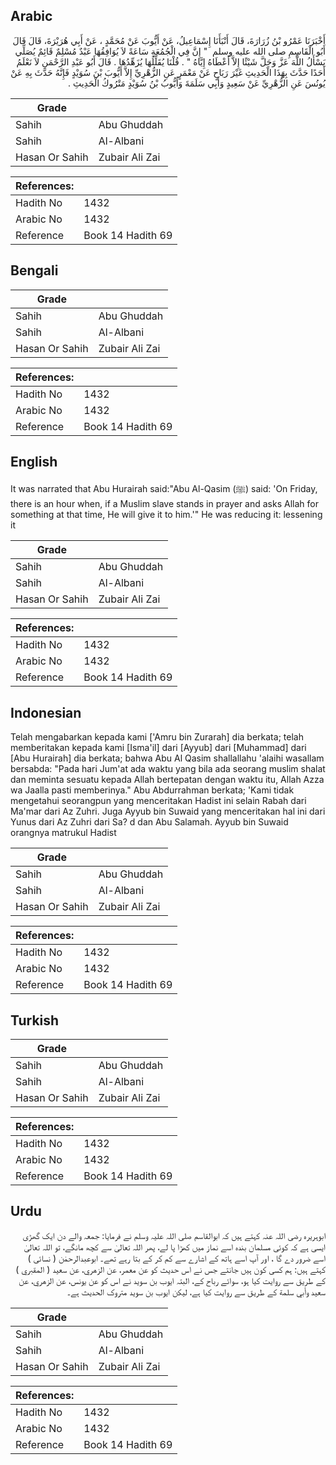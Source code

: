 ## Arabic


<div dir="rtl" lang="ar" style={{fontSize:'larger',backgroundColor:'#f8f9fa',padding:20}}>
أَخْبَرَنَا عَمْرُو بْنُ زُرَارَةَ، قَالَ أَنْبَأَنَا إِسْمَاعِيلُ، عَنْ أَيُّوبَ عَنْ مُحَمَّدٍ ، عَنْ أَبِي هُرَيْرَةَ، قَالَ قَالَ أَبُو الْقَاسِمِ صلى الله عليه وسلم ‏ "‏ إِنَّ فِي الْجُمُعَةِ سَاعَةً لاَ يُوَافِقُهَا عَبْدٌ مُسْلِمٌ قَائِمٌ يُصَلِّي يَسْأَلُ اللَّهَ عَزَّ وَجَلَّ شَيْئًا إِلاَّ أَعْطَاهُ إِيَّاهُ ‏"‏ ‏.‏ قُلْنَا يُقَلِّلُهَا يُزَهِّدُهَا ‏.‏ قَالَ أَبُو عَبْدِ الرَّحْمَنِ لاَ نَعْلَمُ أَحَدًا حَدَّثَ بِهَذَا الْحَدِيثِ غَيْرَ رَبَاحٍ عَنْ مَعْمَرٍ عَنِ الزُّهْرِيِّ إِلاَّ أَيُّوبَ بْنَ سُوَيْدٍ فَإِنَّهُ حَدَّثَ بِهِ عَنْ يُونُسَ عَنِ الزُّهْرِيِّ عَنْ سَعِيدٍ وَأَبِي سَلَمَةَ وَأَيُّوبُ بْنُ سُوَيْدٍ مَتْرُوكُ الْحَدِيثِ ‏.‏
</div>
<div style={{backgroundColor:'#f8f9fa',padding:20, marginBottom: 10}}><table> <thead> <tr> <th>Grade</th> <th></th> </tr> </thead> <tbody> <tr><td>Sahih</td><td>Abu Ghuddah</td></tr><tr><td>Sahih</td><td>Al-Albani</td></tr><tr><td>Hasan Or Sahih</td><td>Zubair Ali Zai</td></tr></tbody></table><table> <thead> <tr> <th>References:</th> <th></th> </tr> </thead> <tbody><tr><td>Hadith No</td><td>1432</td></tr><tr><td>Arabic No</td><td>1432</td></tr><tr><td>Reference</td><td>Book 14 Hadith 69</td></tr></tbody></table></div>

## Bengali


<div dir="ltr" lang="bn" style={{fontSize:'larger',backgroundColor:'#f8f9fa',padding:20}}>

</div>
<div style={{backgroundColor:'#f8f9fa',padding:20, marginBottom: 10}}><table> <thead> <tr> <th>Grade</th> <th></th> </tr> </thead> <tbody> <tr><td>Sahih</td><td>Abu Ghuddah</td></tr><tr><td>Sahih</td><td>Al-Albani</td></tr><tr><td>Hasan Or Sahih</td><td>Zubair Ali Zai</td></tr></tbody></table><table> <thead> <tr> <th>References:</th> <th></th> </tr> </thead> <tbody><tr><td>Hadith No</td><td>1432</td></tr><tr><td>Arabic No</td><td>1432</td></tr><tr><td>Reference</td><td>Book 14 Hadith 69</td></tr></tbody></table></div>

## English


<div dir="ltr" lang="en" style={{fontSize:'larger',backgroundColor:'#f8f9fa',padding:20}}>
It was narrated that Abu Hurairah said:"Abu Al-Qasim (ﷺ) said: 'On Friday, there is an hour when, if a Muslim slave stands in prayer and asks Allah for something at that time, He will give it to him.'" He was reducing it: lessening it
</div>
<div style={{backgroundColor:'#f8f9fa',padding:20, marginBottom: 10}}><table> <thead> <tr> <th>Grade</th> <th></th> </tr> </thead> <tbody> <tr><td>Sahih</td><td>Abu Ghuddah</td></tr><tr><td>Sahih</td><td>Al-Albani</td></tr><tr><td>Hasan Or Sahih</td><td>Zubair Ali Zai</td></tr></tbody></table><table> <thead> <tr> <th>References:</th> <th></th> </tr> </thead> <tbody><tr><td>Hadith No</td><td>1432</td></tr><tr><td>Arabic No</td><td>1432</td></tr><tr><td>Reference</td><td>Book 14 Hadith 69</td></tr></tbody></table></div>

## Indonesian


<div dir="ltr" lang="id" style={{fontSize:'larger',backgroundColor:'#f8f9fa',padding:20}}>
Telah mengabarkan kepada kami ['Amru bin Zurarah] dia berkata; telah memberitakan kepada kami [Isma'il] dari [Ayyub] dari [Muhammad] dari [Abu Hurairah] dia berkata; bahwa Abu Al Qasim shallallahu 'alaihi wasallam bersabda: "Pada hari Jum'at ada waktu yang bila ada seorang muslim shalat dan meminta sesuatu kepada Allah bertepatan dengan waktu itu, Allah Azza wa Jaalla pasti memberinya." Abu Abdurrahman berkata; 'Kami tidak mengetahui seorangpun yang menceritakan Hadist ini selain Rabah dari Ma'mar dari Az Zuhri. Juga Ayyub bin Suwaid yang menceritakan hal ini dari Yunus dari Az Zuhri dari Sa? d dan Abu Salamah. Ayyub bin Suwaid orangnya matrukul Hadist
</div>
<div style={{backgroundColor:'#f8f9fa',padding:20, marginBottom: 10}}><table> <thead> <tr> <th>Grade</th> <th></th> </tr> </thead> <tbody> <tr><td>Sahih</td><td>Abu Ghuddah</td></tr><tr><td>Sahih</td><td>Al-Albani</td></tr><tr><td>Hasan Or Sahih</td><td>Zubair Ali Zai</td></tr></tbody></table><table> <thead> <tr> <th>References:</th> <th></th> </tr> </thead> <tbody><tr><td>Hadith No</td><td>1432</td></tr><tr><td>Arabic No</td><td>1432</td></tr><tr><td>Reference</td><td>Book 14 Hadith 69</td></tr></tbody></table></div>

## Turkish


<div dir="ltr" lang="tr" style={{fontSize:'larger',backgroundColor:'#f8f9fa',padding:20}}>

</div>
<div style={{backgroundColor:'#f8f9fa',padding:20, marginBottom: 10}}><table> <thead> <tr> <th>Grade</th> <th></th> </tr> </thead> <tbody> <tr><td>Sahih</td><td>Abu Ghuddah</td></tr><tr><td>Sahih</td><td>Al-Albani</td></tr><tr><td>Hasan Or Sahih</td><td>Zubair Ali Zai</td></tr></tbody></table><table> <thead> <tr> <th>References:</th> <th></th> </tr> </thead> <tbody><tr><td>Hadith No</td><td>1432</td></tr><tr><td>Arabic No</td><td>1432</td></tr><tr><td>Reference</td><td>Book 14 Hadith 69</td></tr></tbody></table></div>

## Urdu


<div dir="rtl" lang="ur" style={{fontSize:'larger',backgroundColor:'#f8f9fa',padding:20}}>
ابوہریرہ رضی اللہ عنہ کہتے ہیں کہ ابوالقاسم صلی اللہ علیہ وسلم نے فرمایا: جمعہ والے دن ایک گھڑی ایسی ہے کہ کوئی مسلمان بندہ اسے نماز میں کھڑا پا لے، پھر اللہ تعالیٰ سے کچھ مانگے، تو اللہ تعالیٰ اسے ضرور دے گا ، اور آپ اسے ہاتھ کے اشارے سے کم کر کے بتا رہے تھے۔ ابوعبدالرحمٰن ( نسائی ) کہتے ہیں: ہم کسی کون ہیں جانتے جس نے اس حدیث کو عن معمر، عن الزهري، عن سعيد ( المقبري ) کے طریق سے روایت کیا ہو، سوائے رباح کے، البتہ ایوب بن سوید نے اس کو عن يونس، عن الزهري، عن سعيد وأبي سلمة کے طریق سے روایت کیا ہے، لیکن ایوب بن سوید متروک الحدیث ہے۔
</div>
<div style={{backgroundColor:'#f8f9fa',padding:20, marginBottom: 10}}><table> <thead> <tr> <th>Grade</th> <th></th> </tr> </thead> <tbody> <tr><td>Sahih</td><td>Abu Ghuddah</td></tr><tr><td>Sahih</td><td>Al-Albani</td></tr><tr><td>Hasan Or Sahih</td><td>Zubair Ali Zai</td></tr></tbody></table><table> <thead> <tr> <th>References:</th> <th></th> </tr> </thead> <tbody><tr><td>Hadith No</td><td>1432</td></tr><tr><td>Arabic No</td><td>1432</td></tr><tr><td>Reference</td><td>Book 14 Hadith 69</td></tr></tbody></table></div>